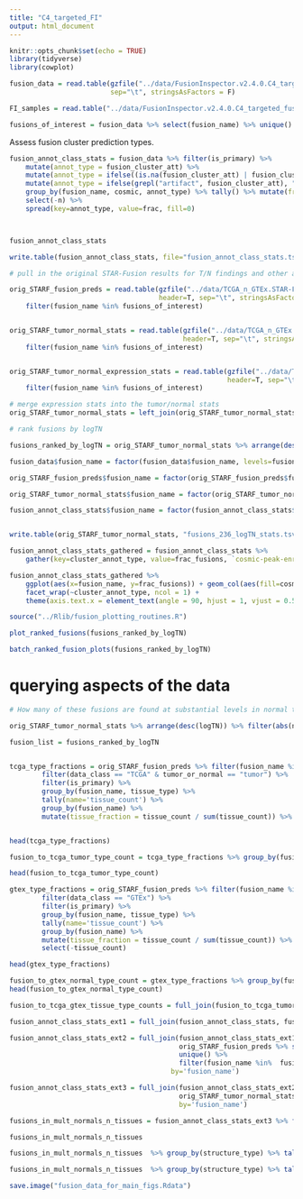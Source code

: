 ```yaml
---
title: "C4_targeted_FI"
output: html_document
---
```


```r
knitr::opts_chunk$set(echo = TRUE)
library(tidyverse)
library(cowplot)
```

```r

fusion_data = read.table(gzfile("../data/FusionInspector.v2.4.0.C4_targeted_fusions.tsv.gz"), header=T, 
                         sep="\t", stringsAsFactors = F)

FI_samples = read.table("../data/FusionInspector.v2.4.0.C4_targeted_fusions.sample_list", header=F, stringsAsFactors = F)[,1]

fusions_of_interest = fusion_data %>% select(fusion_name) %>% unique() %>% pull(fusion_name)

```

Assess fusion cluster prediction types.

```r

fusion_annot_class_stats = fusion_data %>% filter(is_primary) %>%
    mutate(annot_type = fusion_cluster_att) %>%
    mutate(annot_type = ifelse((is.na(fusion_cluster_att) | fusion_cluster_att == "NA"), "other", fusion_cluster_att)) %>%
    mutate(annot_type = ifelse(grepl("artifact", fusion_cluster_att), "artifact", annot_type)) %>%
    group_by(fusion_name, cosmic, annot_type) %>% tally() %>% mutate(frac=prop.table(n)) %>%
    select(-n) %>%
    spread(key=annot_type, value=frac, fill=0) 



fusion_annot_class_stats

write.table(fusion_annot_class_stats, file="fusion_annot_class_stats.tsv", quote=F, sep="\t", row.names = F)
```

```r
# pull in the original STAR-Fusion results for T/N findings and other annotated fusion attributes.

orig_STARF_fusion_preds = read.table(gzfile("../data/TCGA_n_GTEx.STAR-Fusion.v1.7.fusion_preds.decorated.tsv.gz"), 
                                     header=T, sep="\t", stringsAsFactors = F) %>%
    filter(fusion_name %in% fusions_of_interest)


orig_STARF_tumor_normal_stats = read.table(gzfile("../data/TCGA_n_GTEx.STAR-Fusion.v1.7.fusion_preds.stats.tsv.gz"), 
                                           header=T, sep="\t", stringsAsFactors = F) %>%
    filter(fusion_name %in% fusions_of_interest)


orig_STARF_tumor_normal_expression_stats = read.table(gzfile("../data/TCGA_n_GTEx.STAR-Fusion.v1.7.tumor_normal_fusion_expression_comparison_stats.tsv.gz"), 
                                                      header=T, sep="\t", stringsAsFactors = F) %>%
    filter(fusion_name %in% fusions_of_interest)

# merge expression stats into the tumor/normal stats
orig_STARF_tumor_normal_stats = left_join(orig_STARF_tumor_normal_stats, orig_STARF_tumor_normal_expression_stats, by='fusion_name')

# rank fusions by logTN

fusions_ranked_by_logTN = orig_STARF_tumor_normal_stats %>% arrange(desc(logTN)) %>% pull(fusion_name)

fusion_data$fusion_name = factor(fusion_data$fusion_name, levels=fusions_ranked_by_logTN)

orig_STARF_fusion_preds$fusion_name = factor(orig_STARF_fusion_preds$fusion_name, levels=fusions_ranked_by_logTN)

orig_STARF_tumor_normal_stats$fusion_name = factor(orig_STARF_tumor_normal_stats$fusion_name, levels=fusions_ranked_by_logTN)

fusion_annot_class_stats$fusion_name = factor(fusion_annot_class_stats$fusion_name, levels=fusions_ranked_by_logTN)


write.table(orig_STARF_tumor_normal_stats, "fusions_236_logTN_stats.tsv", quote=F, sep="\t", row.names = F)
```




```r

fusion_annot_class_stats_gathered = fusion_annot_class_stats %>%
    gather(key=cluster_annot_type, value=frac_fusions, `cosmic-peak-enriched`, artifact, other)
```


```r
fusion_annot_class_stats_gathered %>%
    ggplot(aes(x=fusion_name, y=frac_fusions)) + geom_col(aes(fill=cosmic)) +
    facet_wrap(~cluster_annot_type, ncol = 1) + 
    theme(axis.text.x = element_text(angle = 90, hjust = 1, vjust = 0.5, size=rel(0.3) ))
```



```r

source("../Rlib/fusion_plotting_routines.R")

plot_ranked_fusions(fusions_ranked_by_logTN)

```




```r

batch_ranked_fusion_plots(fusions_ranked_by_logTN)

```


# querying aspects of the data

```r

# How many of these fusions are found at substantial levels in normal tissues?

orig_STARF_tumor_normal_stats %>% arrange(desc(logTN)) %>% filter(abs(normal) >= 5) %>% nrow()

```



```r


fusion_list = fusions_ranked_by_logTN


tcga_type_fractions = orig_STARF_fusion_preds %>% filter(fusion_name %in% fusion_list) %>%
        filter(data_class == "TCGA" & tumor_or_normal == "tumor") %>%
        filter(is_primary) %>%
        group_by(fusion_name, tissue_type) %>%
        tally(name='tissue_count') %>%
        group_by(fusion_name) %>%
        mutate(tissue_fraction = tissue_count / sum(tissue_count)) %>% select(-tissue_count)


head(tcga_type_fractions)

fusion_to_tcga_tumor_type_count = tcga_type_fractions %>% group_by(fusion_name) %>% tally(name='tcga_tumor_type_count')

head(fusion_to_tcga_tumor_type_count)
```


```r

gtex_type_fractions = orig_STARF_fusion_preds %>% filter(fusion_name %in% fusion_list) %>%
        filter(data_class == "GTEx") %>%
        filter(is_primary) %>%
        group_by(fusion_name, tissue_type) %>%
        tally(name='tissue_count') %>%
        group_by(fusion_name) %>%
        mutate(tissue_fraction = tissue_count / sum(tissue_count)) %>%
        select(-tissue_count)

head(gtex_type_fractions)

fusion_to_gtex_normal_type_count = gtex_type_fractions %>% group_by(fusion_name) %>% tally(name='gtex_normal_type_count')
head(fusion_to_gtex_normal_type_count)

```

```r

fusion_to_tcga_gtex_tissue_type_counts = full_join(fusion_to_tcga_tumor_type_count, fusion_to_gtex_normal_type_count, by='fusion_name')

fusion_annot_class_stats_ext1 = full_join(fusion_annot_class_stats, fusion_to_tcga_gtex_tissue_type_counts, by='fusion_name')

fusion_annot_class_stats_ext2 = full_join(fusion_annot_class_stats_ext1,
                                          orig_STARF_fusion_preds %>% select(fusion_name, structure_type) %>% 
                                          unique() %>% 
                                          filter(fusion_name %in%  fusion_annot_class_stats_ext1$fusion_name),
                                        by='fusion_name')

fusion_annot_class_stats_ext3 = full_join(fusion_annot_class_stats_ext2, 
                                          orig_STARF_tumor_normal_stats %>% select(fusion_name, normal, tumor, total, logTN),
                                          by='fusion_name')
```


```r

fusions_in_mult_normals_n_tissues = fusion_annot_class_stats_ext3 %>% filter(normal >= 5  & gtex_normal_type_count >= 5)

fusions_in_mult_normals_n_tissues 

fusions_in_mult_normals_n_tissues  %>% group_by(structure_type) %>% tally()

```

```r

fusions_in_mult_normals_n_tissues  %>% group_by(structure_type) %>% tally() %>% summarize(sum(n))

```





```r

save.image("fusion_data_for_main_figs.Rdata")

```


